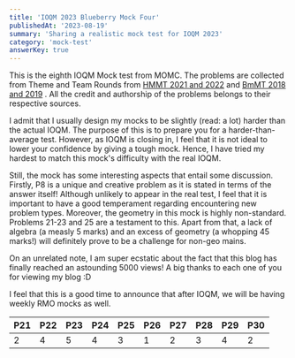 ```yaml
---
title: 'IOQM 2023 Blueberry Mock Four'
publishedAt: '2023-08-19'
summary: 'Sharing a realistic mock test for IOQM 2023'
category: 'mock-test'
answerKey: true
---
```


This is the eighth IOQM Mock test from MOMC. The problems are collected from Theme and Team Rounds from [HMMT 2021 and 2022](https://www.hmmt.org/www/archive/problems) and [BmMT 2018 and 2019](https://bmt.berkeley.edu/archive/) . All the credit and authorship of the problems belongs to their respective sources.

I admit that I usually design my mocks to be slightly (read: a lot) harder than the actual IOQM. The purpose of this is to prepare you for a harder-than-average test. However, as IOQM is closing in, I feel that it is not ideal to lower your confidence by giving a tough mock. Hence, I have tried my hardest to match this mock's difficulty with the real IOQM.

Still, the mock has some interesting aspects that entail some discussion. Firstly, P8 is a unique and creative problem as it is stated in terms of the answer itself! Although unlikely to appear in the real test, I feel that it is important to have a good temperament regarding encountering new problem types. Moreover, the geometry in this mock is highly non-standard. Problems 21-23 and 25 are a testament to this. Apart from that, a lack of algebra (a measly 5 marks) and an excess of geometry (a whopping 45 marks!) will definitely prove to be a challenge for non-geo mains.

On an unrelated note, I am super ecstatic about the fact that this blog has finally reached an astounding 5000 views! A big thanks to each one of you for viewing my blog :D

I feel that this is a good time to announce that after IOQM, we will be having weekly RMO mocks as well.

| P21 | P22 | P23 | P24 | P25 | P26 | P27 | P28 | P29 | P30 |
| ---| --- | --- | ---| ---| --- | ---| ---| --- | ---  |
| 2 | 4 | 5 | 4 | 3 | 1 | 2 | 3 | 4 | 2 |
